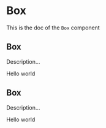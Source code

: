 <!--- Button.stories.mdx --->


<Meta title="Design System/Molecules/Box" component={Box} />

# Box

This is the doc of the `Box` component

## Box

Description...

<Canvas>
  <Story name="base">
    <Box padding={4} background="primary700" color="neutral0" shadow="filterShadow">
      Hello world
    </Box>
  </Story>
</Canvas>

## Box

Description...

<Canvas>
  <Story name="responsive-spaces">
    <Box padding={[11, 6, 1]} background="primary700" color="neutral0" shadow="filterShadow" hiddenXS>
      Hello world
    </Box>
  </Story>
</Canvas>
